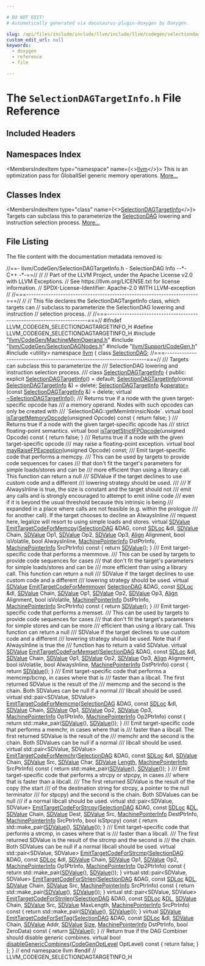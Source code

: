 ```yaml
---

# DO NOT EDIT!
# Automatically generated via docusaurus-plugin-doxygen by Doxygen.

slug: /api/files/include/include/llvm/include/llvm/codegen/selectiondagtargetinfo-h
custom_edit_url: null
keywords:
  - doxygen
  - reference
  - file

---
```





# The `SelectionDAGTargetInfo.h` File Reference

<DoxygenPage pluginConfig={pluginConfig}>



## Included Headers

<IncludesList>
<IncludesListItem
  filePath="llvm/CodeGen/MachineMemOperand.h"
  permalink="/docs/api/files/include/include/llvm/include/llvm/codegen/machinememoperand-h"
  isLocal="true" />
<IncludesListItem
  filePath="llvm/CodeGen/SelectionDAGNodes.h"
  permalink="/docs/api/files/include/include/llvm/include/llvm/codegen/selectiondagnodes-h"
  isLocal="true" />
<IncludesListItem
  filePath="llvm/Support/CodeGen.h"
  permalink="/docs/api/files/include/include/llvm/include/llvm/support/codegen-h"
  isLocal="true" />
<IncludesListItem
  filePath="utility"
  permalink=""
  isLocal="false" />
</IncludesList>

## Namespaces Index

<MembersIndex>

<MembersIndexItem
  type="namespace"
  name={<><a href="/docs/api/namespaces/llvm">llvm</a></>}>
This is an optimization pass for GlobalISel generic memory operations. <a href="/docs/api/namespaces/llvm/#details">More...</a>
</MembersIndexItem>

</MembersIndex>

## Classes Index

<MembersIndex>

<MembersIndexItem
  type="class"
  name={<><a href="/docs/api/classes/llvm/selectiondagtargetinfo">SelectionDAGTargetInfo</a></>}>
Targets can subclass this to parameterize the <a href="/docs/api/classes/llvm/selectiondag">SelectionDAG</a> lowering and instruction selection process. <a href="/docs/api/classes/llvm/selectiondagtargetinfo/#details">More...</a>
</MembersIndexItem>

</MembersIndex>


## File Listing

The file content with the documentation metadata removed is:

<ProgramListing>

<Link id="l00001" /><CodeLine lineNumber="1"><span class="doxyHighlightComment">//==- llvm/CodeGen/SelectionDAGTargetInfo.h - SelectionDAG Info --&#42;- C++ -&#42;-==//</span></CodeLine>
<Link id="l00002" /><CodeLine lineNumber="2"><span class="doxyHighlightComment">//</span></CodeLine>
<Link id="l00003" /><CodeLine lineNumber="3"><span class="doxyHighlightComment">// Part of the LLVM Project, under the Apache License v2.0 with LLVM Exceptions.</span></CodeLine>
<Link id="l00004" /><CodeLine lineNumber="4"><span class="doxyHighlightComment">// See https://llvm.org/LICENSE.txt for license information.</span></CodeLine>
<Link id="l00005" /><CodeLine lineNumber="5"><span class="doxyHighlightComment">// SPDX-License-Identifier: Apache-2.0 WITH LLVM-exception</span></CodeLine>
<Link id="l00006" /><CodeLine lineNumber="6"><span class="doxyHighlightComment">//</span></CodeLine>
<Link id="l00007" /><CodeLine lineNumber="7"><span class="doxyHighlightComment">//===----------------------------------------------------------------------===//</span></CodeLine>
<Link id="l00008" /><CodeLine lineNumber="8"><span class="doxyHighlightComment">//</span></CodeLine>
<Link id="l00009" /><CodeLine lineNumber="9"><span class="doxyHighlightComment">// This file declares the SelectionDAGTargetInfo class, which targets can</span></CodeLine>
<Link id="l00010" /><CodeLine lineNumber="10"><span class="doxyHighlightComment">// subclass to parameterize the SelectionDAG lowering and instruction</span></CodeLine>
<Link id="l00011" /><CodeLine lineNumber="11"><span class="doxyHighlightComment">// selection process.</span></CodeLine>
<Link id="l00012" /><CodeLine lineNumber="12"><span class="doxyHighlightComment">//</span></CodeLine>
<Link id="l00013" /><CodeLine lineNumber="13"><span class="doxyHighlightComment">//===----------------------------------------------------------------------===//</span></CodeLine>
<Link id="l00014" /><CodeLine lineNumber="14"></CodeLine>
<Link id="l00015" /><CodeLine lineNumber="15"><span class="doxyHighlightPreprocessor">#ifndef LLVM&#95;CODEGEN&#95;SELECTIONDAGTARGETINFO&#95;H</span></CodeLine>
<Link id="l00016" /><CodeLine lineNumber="16"><span class="doxyHighlightPreprocessor">#define LLVM&#95;CODEGEN&#95;SELECTIONDAGTARGETINFO&#95;H</span></CodeLine>
<Link id="l00017" /><CodeLine lineNumber="17"></CodeLine>
<Link id="l00018" /><CodeLine lineNumber="18"><span class="doxyHighlightPreprocessor">#include &quot;<a href="/docs/api/files/include/include/llvm/include/llvm/codegen/machinememoperand-h">llvm/CodeGen/MachineMemOperand.h</a>&quot;</span></CodeLine>
<Link id="l00019" /><CodeLine lineNumber="19"><span class="doxyHighlightPreprocessor">#include &quot;<a href="/docs/api/files/include/include/llvm/include/llvm/codegen/selectiondagnodes-h">llvm/CodeGen/SelectionDAGNodes.h</a>&quot;</span></CodeLine>
<Link id="l00020" /><CodeLine lineNumber="20"><span class="doxyHighlightPreprocessor">#include &quot;<a href="/docs/api/files/include/include/llvm/include/llvm/support/codegen-h">llvm/Support/CodeGen.h</a>&quot;</span></CodeLine>
<Link id="l00021" /><CodeLine lineNumber="21"><span class="doxyHighlightPreprocessor">#include &lt;utility&gt;</span></CodeLine>
<Link id="l00022" /><CodeLine lineNumber="22"></CodeLine>
<Link id="l00023" /><CodeLine lineNumber="23"><span class="doxyHighlightKeyword">namespace </span><span class="doxyHighlight"><a href="/docs/api/namespaces/llvm">llvm</a> &#123;</span></CodeLine>
<Link id="l00024" /><CodeLine lineNumber="24"></CodeLine>
<Link id="l00025" /><CodeLine lineNumber="25"><span class="doxyHighlightKeyword">class </span><span class="doxyHighlight"><a href="/docs/api/classes/llvm/selectiondag">SelectionDAG</a>;</span></CodeLine>
<Link id="l00026" /><CodeLine lineNumber="26"></CodeLine>
<Link id="l00027" /><CodeLine lineNumber="27"><span class="doxyHighlightComment">//===----------------------------------------------------------------------===//</span></CodeLine>
<Link id="l00028" /><CodeLine lineNumber="28"><span class="doxyHighlightComment">/// Targets can subclass this to parameterize the</span></CodeLine>
<Link id="l00029" /><CodeLine lineNumber="29"><span class="doxyHighlightComment">/// SelectionDAG lowering and instruction selection process.</span></CodeLine>
<Link id="l00030" /><CodeLine lineNumber="30"><span class="doxyHighlightComment">///</span></CodeLine>
<Link id="l00031" /><CodeLine lineNumber="31" lineLink="/docs/api/classes/llvm/selectiondagtargetinfo"><span class="doxyHighlightKeyword">class </span><span class="doxyHighlight"><a href="/docs/api/classes/llvm/selectiondagtargetinfo/#ab0502306e2beb993aea908a84217c469">SelectionDAGTargetInfo</a> &#123;</span></CodeLine>
<Link id="l00032" /><CodeLine lineNumber="32"><span class="doxyHighlightKeyword">public</span><span class="doxyHighlight">:</span></CodeLine>
<Link id="l00033" /><CodeLine lineNumber="33" lineLink="/docs/api/classes/llvm/selectiondagtargetinfo/#ab0502306e2beb993aea908a84217c469"><span class="doxyHighlight">  </span><span class="doxyHighlightKeyword">explicit</span><span class="doxyHighlight"> <a href="/docs/api/classes/llvm/selectiondagtargetinfo/#ab0502306e2beb993aea908a84217c469">SelectionDAGTargetInfo</a>() = </span><span class="doxyHighlightKeywordFlow">default</span><span class="doxyHighlight">;</span></CodeLine>
<Link id="l00034" /><CodeLine lineNumber="34" lineLink="/docs/api/classes/llvm/selectiondagtargetinfo/#aa61bd410a94f8b698f843aef6ae6e7ca"><span class="doxyHighlight">  <a href="/docs/api/classes/llvm/selectiondagtargetinfo/#aa61bd410a94f8b698f843aef6ae6e7ca">SelectionDAGTargetInfo</a>(</span><span class="doxyHighlightKeyword">const</span><span class="doxyHighlight"> <a href="/docs/api/classes/llvm/selectiondagtargetinfo/#ab0502306e2beb993aea908a84217c469">SelectionDAGTargetInfo</a> &amp;) = </span><span class="doxyHighlightKeyword">delete</span><span class="doxyHighlight">;</span></CodeLine>
<Link id="l00035" /><CodeLine lineNumber="35" lineLink="/docs/api/classes/llvm/selectiondagtargetinfo/#a83d3088ad6a2fea8b4957804d0448c84"><span class="doxyHighlight">  <a href="/docs/api/classes/llvm/selectiondagtargetinfo/#ab0502306e2beb993aea908a84217c469">SelectionDAGTargetInfo</a> &amp;<a href="/docs/api/classes/llvm/selectiondagtargetinfo/#a83d3088ad6a2fea8b4957804d0448c84">operator=</a>(</span><span class="doxyHighlightKeyword">const</span><span class="doxyHighlight"> <a href="/docs/api/classes/llvm/selectiondagtargetinfo/#ab0502306e2beb993aea908a84217c469">SelectionDAGTargetInfo</a> &amp;) = </span><span class="doxyHighlightKeyword">delete</span><span class="doxyHighlight">;</span></CodeLine>
<Link id="l00036" /><CodeLine lineNumber="36" lineLink="/docs/api/classes/llvm/selectiondagtargetinfo/#aea52b103c6c25ded5378afead657baf0"><span class="doxyHighlight">  </span><span class="doxyHighlightKeyword">virtual</span><span class="doxyHighlight"> <a href="/docs/api/classes/llvm/selectiondagtargetinfo/#aea52b103c6c25ded5378afead657baf0">~SelectionDAGTargetInfo</a>();</span></CodeLine>
<Link id="l00037" /><CodeLine lineNumber="37"></CodeLine>
<Link id="l00038" /><CodeLine lineNumber="38"><span class="doxyHighlightComment">  /// Returns true if a node with the given target-specific opcode has</span></CodeLine>
<Link id="l00039" /><CodeLine lineNumber="39"><span class="doxyHighlightComment">  /// a memory operand. Nodes with such opcodes can only be created with</span></CodeLine>
<Link id="l00040" /><CodeLine lineNumber="40"><span class="doxyHighlightComment">  /// &#96;SelectionDAG::getMemIntrinsicNode&#96;.</span></CodeLine>
<Link id="l00041" /><CodeLine lineNumber="41" lineLink="/docs/api/classes/llvm/selectiondagtargetinfo/#a3c0c3b26a895016d5ee61ee67b858e1c"><span class="doxyHighlight">  </span><span class="doxyHighlightKeyword">virtual</span><span class="doxyHighlight"> </span><span class="doxyHighlightKeywordType">bool</span><span class="doxyHighlight"> <a href="/docs/api/classes/llvm/selectiondagtargetinfo/#a3c0c3b26a895016d5ee61ee67b858e1c">isTargetMemoryOpcode</a>(</span><span class="doxyHighlightKeywordType">unsigned</span><span class="doxyHighlight"> Opcode)</span><span class="doxyHighlightKeyword"> const </span><span class="doxyHighlight">&#123; </span><span class="doxyHighlightKeywordFlow">return</span><span class="doxyHighlight"> </span><span class="doxyHighlightKeyword">false</span><span class="doxyHighlight">; &#125;</span></CodeLine>
<Link id="l00042" /><CodeLine lineNumber="42"></CodeLine>
<Link id="l00043" /><CodeLine lineNumber="43"><span class="doxyHighlightComment">  /// Returns true if a node with the given target-specific opcode has</span></CodeLine>
<Link id="l00044" /><CodeLine lineNumber="44"><span class="doxyHighlightComment">  /// strict floating-point semantics.</span></CodeLine>
<Link id="l00045" /><CodeLine lineNumber="45" lineLink="/docs/api/classes/llvm/selectiondagtargetinfo/#a1c7d8ab00dd44b2113928891f3d0884b"><span class="doxyHighlight">  </span><span class="doxyHighlightKeyword">virtual</span><span class="doxyHighlight"> </span><span class="doxyHighlightKeywordType">bool</span><span class="doxyHighlight"> <a href="/docs/api/classes/llvm/selectiondagtargetinfo/#a1c7d8ab00dd44b2113928891f3d0884b">isTargetStrictFPOpcode</a>(</span><span class="doxyHighlightKeywordType">unsigned</span><span class="doxyHighlight"> Opcode)</span><span class="doxyHighlightKeyword"> const </span><span class="doxyHighlight">&#123; </span><span class="doxyHighlightKeywordFlow">return</span><span class="doxyHighlight"> </span><span class="doxyHighlightKeyword">false</span><span class="doxyHighlight">; &#125;</span></CodeLine>
<Link id="l00046" /><CodeLine lineNumber="46"></CodeLine>
<Link id="l00047" /><CodeLine lineNumber="47"><span class="doxyHighlightComment">  /// Returns true if a node with the given target-specific opcode</span></CodeLine>
<Link id="l00048" /><CodeLine lineNumber="48"><span class="doxyHighlightComment">  /// may raise a floating-point exception.</span></CodeLine>
<Link id="l00049" /><CodeLine lineNumber="49"><span class="doxyHighlight">  </span><span class="doxyHighlightKeyword">virtual</span><span class="doxyHighlight"> </span><span class="doxyHighlightKeywordType">bool</span><span class="doxyHighlight"> <a href="/docs/api/classes/llvm/selectiondagtargetinfo/#a27c3023f4c7395f3fadd98797bfd6e15">mayRaiseFPException</a>(</span><span class="doxyHighlightKeywordType">unsigned</span><span class="doxyHighlight"> Opcode) </span><span class="doxyHighlightKeyword">const</span><span class="doxyHighlight">;</span></CodeLine>
<Link id="l00050" /><CodeLine lineNumber="50"></CodeLine>
<Link id="l00051" /><CodeLine lineNumber="51"><span class="doxyHighlightComment">  /// Emit target-specific code that performs a memcpy.</span></CodeLine>
<Link id="l00052" /><CodeLine lineNumber="52"><span class="doxyHighlightComment">  /// This can be used by targets to provide code sequences for cases</span></CodeLine>
<Link id="l00053" /><CodeLine lineNumber="53"><span class="doxyHighlightComment">  /// that don&#39;t fit the target&#39;s parameters for simple loads/stores and can be</span></CodeLine>
<Link id="l00054" /><CodeLine lineNumber="54"><span class="doxyHighlightComment">  /// more efficient than using a library call. This function can return a null</span></CodeLine>
<Link id="l00055" /><CodeLine lineNumber="55"><span class="doxyHighlightComment">  /// SDValue if the target declines to use custom code and a different</span></CodeLine>
<Link id="l00056" /><CodeLine lineNumber="56"><span class="doxyHighlightComment">  /// lowering strategy should be used.</span></CodeLine>
<Link id="l00057" /><CodeLine lineNumber="57"><span class="doxyHighlightComment">  ///</span></CodeLine>
<Link id="l00058" /><CodeLine lineNumber="58"><span class="doxyHighlightComment">  /// If AlwaysInline is true, the size is constant and the target should not</span></CodeLine>
<Link id="l00059" /><CodeLine lineNumber="59"><span class="doxyHighlightComment">  /// emit any calls and is strongly encouraged to attempt to emit inline code</span></CodeLine>
<Link id="l00060" /><CodeLine lineNumber="60"><span class="doxyHighlightComment">  /// even if it is beyond the usual threshold because this intrinsic is being</span></CodeLine>
<Link id="l00061" /><CodeLine lineNumber="61"><span class="doxyHighlightComment">  /// expanded in a place where calls are not feasible (e.g. within the prologue</span></CodeLine>
<Link id="l00062" /><CodeLine lineNumber="62"><span class="doxyHighlightComment">  /// for another call). If the target chooses to decline an AlwaysInline</span></CodeLine>
<Link id="l00063" /><CodeLine lineNumber="63"><span class="doxyHighlightComment">  /// request here, legalize will resort to using simple loads and stores.</span></CodeLine>
<Link id="l00064" /><CodeLine lineNumber="64" lineLink="/docs/api/classes/llvm/selectiondagtargetinfo/#a67bbb4792405a5b68e5802e46549afd6"><span class="doxyHighlight">  </span><span class="doxyHighlightKeyword">virtual</span><span class="doxyHighlight"> <a href="/docs/api/classes/llvm/sdvalue">SDValue</a> <a href="/docs/api/classes/llvm/selectiondagtargetinfo/#a67bbb4792405a5b68e5802e46549afd6">EmitTargetCodeForMemcpy</a>(<a href="/docs/api/classes/llvm/selectiondag">SelectionDAG</a> &amp;DAG, </span><span class="doxyHighlightKeyword">const</span><span class="doxyHighlight"> <a href="/docs/api/classes/llvm/sdloc">SDLoc</a> &amp;dl,</span></CodeLine>
<Link id="l00065" /><CodeLine lineNumber="65"><span class="doxyHighlight">                                          <a href="/docs/api/classes/llvm/sdvalue">SDValue</a> Chain, <a href="/docs/api/classes/llvm/sdvalue">SDValue</a> Op1,</span></CodeLine>
<Link id="l00066" /><CodeLine lineNumber="66"><span class="doxyHighlight">                                          <a href="/docs/api/classes/llvm/sdvalue">SDValue</a> Op2, <a href="/docs/api/classes/llvm/sdvalue">SDValue</a> Op3,</span></CodeLine>
<Link id="l00067" /><CodeLine lineNumber="67"><span class="doxyHighlight">                                          <a href="/docs/api/structs/llvm/align">Align</a> Alignment, </span><span class="doxyHighlightKeywordType">bool</span><span class="doxyHighlight"> isVolatile,</span></CodeLine>
<Link id="l00068" /><CodeLine lineNumber="68"><span class="doxyHighlight">                                          </span><span class="doxyHighlightKeywordType">bool</span><span class="doxyHighlight"> AlwaysInline,</span></CodeLine>
<Link id="l00069" /><CodeLine lineNumber="69"><span class="doxyHighlight">                                          <a href="/docs/api/structs/llvm/machinepointerinfo">MachinePointerInfo</a> DstPtrInfo,</span></CodeLine>
<Link id="l00070" /><CodeLine lineNumber="70"><span class="doxyHighlight">                                          <a href="/docs/api/structs/llvm/machinepointerinfo">MachinePointerInfo</a> SrcPtrInfo)</span><span class="doxyHighlightKeyword"> const </span><span class="doxyHighlight">&#123;</span></CodeLine>
<Link id="l00071" /><CodeLine lineNumber="71"><span class="doxyHighlight">    </span><span class="doxyHighlightKeywordFlow">return</span><span class="doxyHighlight"> <a href="/docs/api/files/lib/lib/target/lib/target/aarch64/aarch64isellowering-cpp/#a51cb24bd3e700fcf2f93d1afbb555a16">SDValue</a>();</span></CodeLine>
<Link id="l00072" /><CodeLine lineNumber="72"><span class="doxyHighlight">  &#125;</span></CodeLine>
<Link id="l00073" /><CodeLine lineNumber="73"></CodeLine>
<Link id="l00074" /><CodeLine lineNumber="74"><span class="doxyHighlightComment">  /// Emit target-specific code that performs a memmove.</span></CodeLine>
<Link id="l00075" /><CodeLine lineNumber="75"><span class="doxyHighlightComment">  /// This can be used by targets to provide code sequences for cases</span></CodeLine>
<Link id="l00076" /><CodeLine lineNumber="76"><span class="doxyHighlightComment">  /// that don&#39;t fit the target&#39;s parameters for simple loads/stores and can be</span></CodeLine>
<Link id="l00077" /><CodeLine lineNumber="77"><span class="doxyHighlightComment">  /// more efficient than using a library call. This function can return a null</span></CodeLine>
<Link id="l00078" /><CodeLine lineNumber="78"><span class="doxyHighlightComment">  /// SDValue if the target declines to use custom code and a different</span></CodeLine>
<Link id="l00079" /><CodeLine lineNumber="79"><span class="doxyHighlightComment">  /// lowering strategy should be used.</span></CodeLine>
<Link id="l00080" /><CodeLine lineNumber="80" lineLink="/docs/api/classes/llvm/selectiondagtargetinfo/#a4caafbad4d4d744ef029e7306ce6f0ce"><span class="doxyHighlight">  </span><span class="doxyHighlightKeyword">virtual</span><span class="doxyHighlight"> <a href="/docs/api/classes/llvm/sdvalue">SDValue</a> <a href="/docs/api/classes/llvm/selectiondagtargetinfo/#a4caafbad4d4d744ef029e7306ce6f0ce">EmitTargetCodeForMemmove</a>(</span></CodeLine>
<Link id="l00081" /><CodeLine lineNumber="81"><span class="doxyHighlight">      <a href="/docs/api/classes/llvm/selectiondag">SelectionDAG</a> &amp;DAG, </span><span class="doxyHighlightKeyword">const</span><span class="doxyHighlight"> <a href="/docs/api/classes/llvm/sdloc">SDLoc</a> &amp;dl, <a href="/docs/api/classes/llvm/sdvalue">SDValue</a> Chain, <a href="/docs/api/classes/llvm/sdvalue">SDValue</a> Op1,</span></CodeLine>
<Link id="l00082" /><CodeLine lineNumber="82"><span class="doxyHighlight">      <a href="/docs/api/classes/llvm/sdvalue">SDValue</a> Op2, <a href="/docs/api/classes/llvm/sdvalue">SDValue</a> Op3, <a href="/docs/api/structs/llvm/align">Align</a> Alignment, </span><span class="doxyHighlightKeywordType">bool</span><span class="doxyHighlight"> isVolatile,</span></CodeLine>
<Link id="l00083" /><CodeLine lineNumber="83"><span class="doxyHighlight">      <a href="/docs/api/structs/llvm/machinepointerinfo">MachinePointerInfo</a> DstPtrInfo, <a href="/docs/api/structs/llvm/machinepointerinfo">MachinePointerInfo</a> SrcPtrInfo)</span><span class="doxyHighlightKeyword"> const </span><span class="doxyHighlight">&#123;</span></CodeLine>
<Link id="l00084" /><CodeLine lineNumber="84"><span class="doxyHighlight">    </span><span class="doxyHighlightKeywordFlow">return</span><span class="doxyHighlight"> <a href="/docs/api/files/lib/lib/target/lib/target/aarch64/aarch64isellowering-cpp/#a51cb24bd3e700fcf2f93d1afbb555a16">SDValue</a>();</span></CodeLine>
<Link id="l00085" /><CodeLine lineNumber="85"><span class="doxyHighlight">  &#125;</span></CodeLine>
<Link id="l00086" /><CodeLine lineNumber="86"></CodeLine>
<Link id="l00087" /><CodeLine lineNumber="87"><span class="doxyHighlightComment">  /// Emit target-specific code that performs a memset.</span></CodeLine>
<Link id="l00088" /><CodeLine lineNumber="88"><span class="doxyHighlightComment">  /// This can be used by targets to provide code sequences for cases</span></CodeLine>
<Link id="l00089" /><CodeLine lineNumber="89"><span class="doxyHighlightComment">  /// that don&#39;t fit the target&#39;s parameters for simple stores and can be more</span></CodeLine>
<Link id="l00090" /><CodeLine lineNumber="90"><span class="doxyHighlightComment">  /// efficient than using a library call. This function can return a null</span></CodeLine>
<Link id="l00091" /><CodeLine lineNumber="91"><span class="doxyHighlightComment">  /// SDValue if the target declines to use custom code and a different</span></CodeLine>
<Link id="l00092" /><CodeLine lineNumber="92"><span class="doxyHighlightComment">  /// lowering strategy should be used. Note that if AlwaysInline is true the</span></CodeLine>
<Link id="l00093" /><CodeLine lineNumber="93"><span class="doxyHighlightComment">  /// function has to return a valid SDValue.</span></CodeLine>
<Link id="l00094" /><CodeLine lineNumber="94" lineLink="/docs/api/classes/llvm/selectiondagtargetinfo/#a40967b1d1d4b4759d47d044e2d30da5c"><span class="doxyHighlight">  </span><span class="doxyHighlightKeyword">virtual</span><span class="doxyHighlight"> <a href="/docs/api/classes/llvm/sdvalue">SDValue</a> <a href="/docs/api/classes/llvm/selectiondagtargetinfo/#a40967b1d1d4b4759d47d044e2d30da5c">EmitTargetCodeForMemset</a>(<a href="/docs/api/classes/llvm/selectiondag">SelectionDAG</a> &amp;DAG, </span><span class="doxyHighlightKeyword">const</span><span class="doxyHighlight"> <a href="/docs/api/classes/llvm/sdloc">SDLoc</a> &amp;dl,</span></CodeLine>
<Link id="l00095" /><CodeLine lineNumber="95"><span class="doxyHighlight">                                          <a href="/docs/api/classes/llvm/sdvalue">SDValue</a> Chain, <a href="/docs/api/classes/llvm/sdvalue">SDValue</a> Op1,</span></CodeLine>
<Link id="l00096" /><CodeLine lineNumber="96"><span class="doxyHighlight">                                          <a href="/docs/api/classes/llvm/sdvalue">SDValue</a> Op2, <a href="/docs/api/classes/llvm/sdvalue">SDValue</a> Op3,</span></CodeLine>
<Link id="l00097" /><CodeLine lineNumber="97"><span class="doxyHighlight">                                          <a href="/docs/api/structs/llvm/align">Align</a> Alignment, </span><span class="doxyHighlightKeywordType">bool</span><span class="doxyHighlight"> isVolatile,</span></CodeLine>
<Link id="l00098" /><CodeLine lineNumber="98"><span class="doxyHighlight">                                          </span><span class="doxyHighlightKeywordType">bool</span><span class="doxyHighlight"> AlwaysInline,</span></CodeLine>
<Link id="l00099" /><CodeLine lineNumber="99"><span class="doxyHighlight">                                          <a href="/docs/api/structs/llvm/machinepointerinfo">MachinePointerInfo</a> DstPtrInfo)</span><span class="doxyHighlightKeyword"> const </span><span class="doxyHighlight">&#123;</span></CodeLine>
<Link id="l00100" /><CodeLine lineNumber="100"><span class="doxyHighlight">    </span><span class="doxyHighlightKeywordFlow">return</span><span class="doxyHighlight"> <a href="/docs/api/files/lib/lib/target/lib/target/aarch64/aarch64isellowering-cpp/#a51cb24bd3e700fcf2f93d1afbb555a16">SDValue</a>();</span></CodeLine>
<Link id="l00101" /><CodeLine lineNumber="101"><span class="doxyHighlight">  &#125;</span></CodeLine>
<Link id="l00102" /><CodeLine lineNumber="102"></CodeLine>
<Link id="l00103" /><CodeLine lineNumber="103"><span class="doxyHighlightComment">  /// Emit target-specific code that performs a memcmp/bcmp, in cases where that is</span></CodeLine>
<Link id="l00104" /><CodeLine lineNumber="104"><span class="doxyHighlightComment">  /// faster than a libcall. The first returned SDValue is the result of the</span></CodeLine>
<Link id="l00105" /><CodeLine lineNumber="105"><span class="doxyHighlightComment">  /// memcmp and the second is the chain. Both SDValues can be null if a normal</span></CodeLine>
<Link id="l00106" /><CodeLine lineNumber="106"><span class="doxyHighlightComment">  /// libcall should be used.</span></CodeLine>
<Link id="l00107" /><CodeLine lineNumber="107"><span class="doxyHighlight">  </span><span class="doxyHighlightKeyword">virtual</span><span class="doxyHighlight"> std::pair&lt;SDValue, SDValue&gt;</span></CodeLine>
<Link id="l00108" /><CodeLine lineNumber="108" lineLink="/docs/api/classes/llvm/selectiondagtargetinfo/#a4516852c8aca6ffe73e55e46f57e343f"><span class="doxyHighlight">  <a href="/docs/api/classes/llvm/selectiondagtargetinfo/#a4516852c8aca6ffe73e55e46f57e343f">EmitTargetCodeForMemcmp</a>(<a href="/docs/api/classes/llvm/selectiondag">SelectionDAG</a> &amp;DAG, </span><span class="doxyHighlightKeyword">const</span><span class="doxyHighlight"> <a href="/docs/api/classes/llvm/sdloc">SDLoc</a> &amp;dl, <a href="/docs/api/classes/llvm/sdvalue">SDValue</a> Chain,</span></CodeLine>
<Link id="l00109" /><CodeLine lineNumber="109"><span class="doxyHighlight">                          <a href="/docs/api/classes/llvm/sdvalue">SDValue</a> Op1, <a href="/docs/api/classes/llvm/sdvalue">SDValue</a> Op2, <a href="/docs/api/classes/llvm/sdvalue">SDValue</a> Op3,</span></CodeLine>
<Link id="l00110" /><CodeLine lineNumber="110"><span class="doxyHighlight">                          <a href="/docs/api/structs/llvm/machinepointerinfo">MachinePointerInfo</a> Op1PtrInfo,</span></CodeLine>
<Link id="l00111" /><CodeLine lineNumber="111"><span class="doxyHighlight">                          <a href="/docs/api/structs/llvm/machinepointerinfo">MachinePointerInfo</a> Op2PtrInfo)</span><span class="doxyHighlightKeyword"> const </span><span class="doxyHighlight">&#123;</span></CodeLine>
<Link id="l00112" /><CodeLine lineNumber="112"><span class="doxyHighlight">    </span><span class="doxyHighlightKeywordFlow">return</span><span class="doxyHighlight"> std::make&#95;pair(<a href="/docs/api/files/lib/lib/target/lib/target/aarch64/aarch64isellowering-cpp/#a51cb24bd3e700fcf2f93d1afbb555a16">SDValue</a>(), <a href="/docs/api/files/lib/lib/target/lib/target/aarch64/aarch64isellowering-cpp/#a51cb24bd3e700fcf2f93d1afbb555a16">SDValue</a>());</span></CodeLine>
<Link id="l00113" /><CodeLine lineNumber="113"><span class="doxyHighlight">  &#125;</span></CodeLine>
<Link id="l00114" /><CodeLine lineNumber="114"></CodeLine>
<Link id="l00115" /><CodeLine lineNumber="115"><span class="doxyHighlightComment">  /// Emit target-specific code that performs a memchr, in cases where that is</span></CodeLine>
<Link id="l00116" /><CodeLine lineNumber="116"><span class="doxyHighlightComment">  /// faster than a libcall. The first returned SDValue is the result of the</span></CodeLine>
<Link id="l00117" /><CodeLine lineNumber="117"><span class="doxyHighlightComment">  /// memchr and the second is the chain. Both SDValues can be null if a normal</span></CodeLine>
<Link id="l00118" /><CodeLine lineNumber="118"><span class="doxyHighlightComment">  /// libcall should be used.</span></CodeLine>
<Link id="l00119" /><CodeLine lineNumber="119"><span class="doxyHighlight">  </span><span class="doxyHighlightKeyword">virtual</span><span class="doxyHighlight"> std::pair&lt;SDValue, SDValue&gt;</span></CodeLine>
<Link id="l00120" /><CodeLine lineNumber="120" lineLink="/docs/api/classes/llvm/selectiondagtargetinfo/#a7421121667c86338edabcd58422fc0de"><span class="doxyHighlight">  <a href="/docs/api/classes/llvm/selectiondagtargetinfo/#a7421121667c86338edabcd58422fc0de">EmitTargetCodeForMemchr</a>(<a href="/docs/api/classes/llvm/selectiondag">SelectionDAG</a> &amp;DAG, </span><span class="doxyHighlightKeyword">const</span><span class="doxyHighlight"> <a href="/docs/api/classes/llvm/sdloc">SDLoc</a> &amp;dl, <a href="/docs/api/classes/llvm/sdvalue">SDValue</a> Chain,</span></CodeLine>
<Link id="l00121" /><CodeLine lineNumber="121"><span class="doxyHighlight">                          <a href="/docs/api/classes/llvm/sdvalue">SDValue</a> Src, <a href="/docs/api/classes/llvm/sdvalue">SDValue</a> Char, <a href="/docs/api/classes/llvm/sdvalue">SDValue</a> <a href="/docs/api/namespaces/llvm/#a05f5b9a11bdcc5feba62899f95dcf878af6d9f1c7b49b7601fae6a545002a6763">Length</a>,</span></CodeLine>
<Link id="l00122" /><CodeLine lineNumber="122"><span class="doxyHighlight">                          <a href="/docs/api/structs/llvm/machinepointerinfo">MachinePointerInfo</a> SrcPtrInfo)</span><span class="doxyHighlightKeyword"> const </span><span class="doxyHighlight">&#123;</span></CodeLine>
<Link id="l00123" /><CodeLine lineNumber="123"><span class="doxyHighlight">    </span><span class="doxyHighlightKeywordFlow">return</span><span class="doxyHighlight"> std::make&#95;pair(<a href="/docs/api/files/lib/lib/target/lib/target/aarch64/aarch64isellowering-cpp/#a51cb24bd3e700fcf2f93d1afbb555a16">SDValue</a>(), <a href="/docs/api/files/lib/lib/target/lib/target/aarch64/aarch64isellowering-cpp/#a51cb24bd3e700fcf2f93d1afbb555a16">SDValue</a>());</span></CodeLine>
<Link id="l00124" /><CodeLine lineNumber="124"><span class="doxyHighlight">  &#125;</span></CodeLine>
<Link id="l00125" /><CodeLine lineNumber="125"></CodeLine>
<Link id="l00126" /><CodeLine lineNumber="126"><span class="doxyHighlightComment">  /// Emit target-specific code that performs a strcpy or stpcpy, in cases</span></CodeLine>
<Link id="l00127" /><CodeLine lineNumber="127"><span class="doxyHighlightComment">  /// where that is faster than a libcall.</span></CodeLine>
<Link id="l00128" /><CodeLine lineNumber="128"><span class="doxyHighlightComment">  /// The first returned SDValue is the result of the copy (the start</span></CodeLine>
<Link id="l00129" /><CodeLine lineNumber="129"><span class="doxyHighlightComment">  /// of the destination string for strcpy, a pointer to the null terminator</span></CodeLine>
<Link id="l00130" /><CodeLine lineNumber="130"><span class="doxyHighlightComment">  /// for stpcpy) and the second is the chain.  Both SDValues can be null</span></CodeLine>
<Link id="l00131" /><CodeLine lineNumber="131"><span class="doxyHighlightComment">  /// if a normal libcall should be used.</span></CodeLine>
<Link id="l00132" /><CodeLine lineNumber="132"><span class="doxyHighlight">  </span><span class="doxyHighlightKeyword">virtual</span><span class="doxyHighlight"> std::pair&lt;SDValue, SDValue&gt;</span></CodeLine>
<Link id="l00133" /><CodeLine lineNumber="133" lineLink="/docs/api/classes/llvm/selectiondagtargetinfo/#a65ab13bbeee8f7d42c34cce961e1a5cf"><span class="doxyHighlight">  <a href="/docs/api/classes/llvm/selectiondagtargetinfo/#a65ab13bbeee8f7d42c34cce961e1a5cf">EmitTargetCodeForStrcpy</a>(<a href="/docs/api/classes/llvm/selectiondag">SelectionDAG</a> &amp;DAG, </span><span class="doxyHighlightKeyword">const</span><span class="doxyHighlight"> <a href="/docs/api/classes/llvm/sdloc">SDLoc</a> &amp;<a href="/docs/api/files/lib/lib/target/lib/target/arm/armslshardening-cpp/#ad467c4ab9119043f9b7750ab986be61a">DL</a>, <a href="/docs/api/classes/llvm/sdvalue">SDValue</a> Chain,</span></CodeLine>
<Link id="l00134" /><CodeLine lineNumber="134"><span class="doxyHighlight">                          <a href="/docs/api/classes/llvm/sdvalue">SDValue</a> Dest, <a href="/docs/api/classes/llvm/sdvalue">SDValue</a> Src,</span></CodeLine>
<Link id="l00135" /><CodeLine lineNumber="135"><span class="doxyHighlight">                          <a href="/docs/api/structs/llvm/machinepointerinfo">MachinePointerInfo</a> DestPtrInfo,</span></CodeLine>
<Link id="l00136" /><CodeLine lineNumber="136"><span class="doxyHighlight">                          <a href="/docs/api/structs/llvm/machinepointerinfo">MachinePointerInfo</a> SrcPtrInfo, </span><span class="doxyHighlightKeywordType">bool</span><span class="doxyHighlight"> isStpcpy)</span><span class="doxyHighlightKeyword"> const </span><span class="doxyHighlight">&#123;</span></CodeLine>
<Link id="l00137" /><CodeLine lineNumber="137"><span class="doxyHighlight">    </span><span class="doxyHighlightKeywordFlow">return</span><span class="doxyHighlight"> std::make&#95;pair(<a href="/docs/api/files/lib/lib/target/lib/target/aarch64/aarch64isellowering-cpp/#a51cb24bd3e700fcf2f93d1afbb555a16">SDValue</a>(), <a href="/docs/api/files/lib/lib/target/lib/target/aarch64/aarch64isellowering-cpp/#a51cb24bd3e700fcf2f93d1afbb555a16">SDValue</a>());</span></CodeLine>
<Link id="l00138" /><CodeLine lineNumber="138"><span class="doxyHighlight">  &#125;</span></CodeLine>
<Link id="l00139" /><CodeLine lineNumber="139"></CodeLine>
<Link id="l00140" /><CodeLine lineNumber="140"><span class="doxyHighlightComment">  /// Emit target-specific code that performs a strcmp, in cases where that is</span></CodeLine>
<Link id="l00141" /><CodeLine lineNumber="141"><span class="doxyHighlightComment">  /// faster than a libcall.</span></CodeLine>
<Link id="l00142" /><CodeLine lineNumber="142"><span class="doxyHighlightComment">  /// The first returned SDValue is the result of the strcmp and the second is</span></CodeLine>
<Link id="l00143" /><CodeLine lineNumber="143"><span class="doxyHighlightComment">  /// the chain. Both SDValues can be null if a normal libcall should be used.</span></CodeLine>
<Link id="l00144" /><CodeLine lineNumber="144"><span class="doxyHighlight">  </span><span class="doxyHighlightKeyword">virtual</span><span class="doxyHighlight"> std::pair&lt;SDValue, SDValue&gt;</span></CodeLine>
<Link id="l00145" /><CodeLine lineNumber="145" lineLink="/docs/api/classes/llvm/selectiondagtargetinfo/#a947e39cc695af597abaa0346c49f78a7"><span class="doxyHighlight">  <a href="/docs/api/classes/llvm/selectiondagtargetinfo/#a947e39cc695af597abaa0346c49f78a7">EmitTargetCodeForStrcmp</a>(<a href="/docs/api/classes/llvm/selectiondag">SelectionDAG</a> &amp;DAG, </span><span class="doxyHighlightKeyword">const</span><span class="doxyHighlight"> <a href="/docs/api/classes/llvm/sdloc">SDLoc</a> &amp;dl, <a href="/docs/api/classes/llvm/sdvalue">SDValue</a> Chain,</span></CodeLine>
<Link id="l00146" /><CodeLine lineNumber="146"><span class="doxyHighlight">                          <a href="/docs/api/classes/llvm/sdvalue">SDValue</a> Op1, <a href="/docs/api/classes/llvm/sdvalue">SDValue</a> Op2,</span></CodeLine>
<Link id="l00147" /><CodeLine lineNumber="147"><span class="doxyHighlight">                          <a href="/docs/api/structs/llvm/machinepointerinfo">MachinePointerInfo</a> Op1PtrInfo,</span></CodeLine>
<Link id="l00148" /><CodeLine lineNumber="148"><span class="doxyHighlight">                          <a href="/docs/api/structs/llvm/machinepointerinfo">MachinePointerInfo</a> Op2PtrInfo)</span><span class="doxyHighlightKeyword"> const </span><span class="doxyHighlight">&#123;</span></CodeLine>
<Link id="l00149" /><CodeLine lineNumber="149"><span class="doxyHighlight">    </span><span class="doxyHighlightKeywordFlow">return</span><span class="doxyHighlight"> std::make&#95;pair(<a href="/docs/api/files/lib/lib/target/lib/target/aarch64/aarch64isellowering-cpp/#a51cb24bd3e700fcf2f93d1afbb555a16">SDValue</a>(), <a href="/docs/api/files/lib/lib/target/lib/target/aarch64/aarch64isellowering-cpp/#a51cb24bd3e700fcf2f93d1afbb555a16">SDValue</a>());</span></CodeLine>
<Link id="l00150" /><CodeLine lineNumber="150"><span class="doxyHighlight">  &#125;</span></CodeLine>
<Link id="l00151" /><CodeLine lineNumber="151"></CodeLine>
<Link id="l00152" /><CodeLine lineNumber="152"><span class="doxyHighlight">  </span><span class="doxyHighlightKeyword">virtual</span><span class="doxyHighlight"> std::pair&lt;SDValue, SDValue&gt;</span></CodeLine>
<Link id="l00153" /><CodeLine lineNumber="153" lineLink="/docs/api/classes/llvm/selectiondagtargetinfo/#ab362cdf332cdfaabcfee49ba4ab5d7fa"><span class="doxyHighlight">  <a href="/docs/api/classes/llvm/selectiondagtargetinfo/#ab362cdf332cdfaabcfee49ba4ab5d7fa">EmitTargetCodeForStrlen</a>(<a href="/docs/api/classes/llvm/selectiondag">SelectionDAG</a> &amp;DAG, </span><span class="doxyHighlightKeyword">const</span><span class="doxyHighlight"> <a href="/docs/api/classes/llvm/sdloc">SDLoc</a> &amp;<a href="/docs/api/files/lib/lib/target/lib/target/arm/armslshardening-cpp/#ad467c4ab9119043f9b7750ab986be61a">DL</a>, <a href="/docs/api/classes/llvm/sdvalue">SDValue</a> Chain,</span></CodeLine>
<Link id="l00154" /><CodeLine lineNumber="154"><span class="doxyHighlight">                          <a href="/docs/api/classes/llvm/sdvalue">SDValue</a> Src, <a href="/docs/api/structs/llvm/machinepointerinfo">MachinePointerInfo</a> SrcPtrInfo)</span><span class="doxyHighlightKeyword"> const </span><span class="doxyHighlight">&#123;</span></CodeLine>
<Link id="l00155" /><CodeLine lineNumber="155"><span class="doxyHighlight">    </span><span class="doxyHighlightKeywordFlow">return</span><span class="doxyHighlight"> std::make&#95;pair(<a href="/docs/api/files/lib/lib/target/lib/target/aarch64/aarch64isellowering-cpp/#a51cb24bd3e700fcf2f93d1afbb555a16">SDValue</a>(), <a href="/docs/api/files/lib/lib/target/lib/target/aarch64/aarch64isellowering-cpp/#a51cb24bd3e700fcf2f93d1afbb555a16">SDValue</a>());</span></CodeLine>
<Link id="l00156" /><CodeLine lineNumber="156"><span class="doxyHighlight">  &#125;</span></CodeLine>
<Link id="l00157" /><CodeLine lineNumber="157"></CodeLine>
<Link id="l00158" /><CodeLine lineNumber="158"><span class="doxyHighlight">  </span><span class="doxyHighlightKeyword">virtual</span><span class="doxyHighlight"> std::pair&lt;SDValue, SDValue&gt;</span></CodeLine>
<Link id="l00159" /><CodeLine lineNumber="159" lineLink="/docs/api/classes/llvm/selectiondagtargetinfo/#a40d551438fa8a8d608647e4c46f26693"><span class="doxyHighlight">  <a href="/docs/api/classes/llvm/selectiondagtargetinfo/#a40d551438fa8a8d608647e4c46f26693">EmitTargetCodeForStrnlen</a>(<a href="/docs/api/classes/llvm/selectiondag">SelectionDAG</a> &amp;DAG, </span><span class="doxyHighlightKeyword">const</span><span class="doxyHighlight"> <a href="/docs/api/classes/llvm/sdloc">SDLoc</a> &amp;<a href="/docs/api/files/lib/lib/target/lib/target/arm/armslshardening-cpp/#ad467c4ab9119043f9b7750ab986be61a">DL</a>, <a href="/docs/api/classes/llvm/sdvalue">SDValue</a> Chain,</span></CodeLine>
<Link id="l00160" /><CodeLine lineNumber="160"><span class="doxyHighlight">                           <a href="/docs/api/classes/llvm/sdvalue">SDValue</a> Src, <a href="/docs/api/classes/llvm/sdvalue">SDValue</a> MaxLength,</span></CodeLine>
<Link id="l00161" /><CodeLine lineNumber="161"><span class="doxyHighlight">                           <a href="/docs/api/structs/llvm/machinepointerinfo">MachinePointerInfo</a> SrcPtrInfo)</span><span class="doxyHighlightKeyword"> const </span><span class="doxyHighlight">&#123;</span></CodeLine>
<Link id="l00162" /><CodeLine lineNumber="162"><span class="doxyHighlight">    </span><span class="doxyHighlightKeywordFlow">return</span><span class="doxyHighlight"> std::make&#95;pair(<a href="/docs/api/files/lib/lib/target/lib/target/aarch64/aarch64isellowering-cpp/#a51cb24bd3e700fcf2f93d1afbb555a16">SDValue</a>(), <a href="/docs/api/files/lib/lib/target/lib/target/aarch64/aarch64isellowering-cpp/#a51cb24bd3e700fcf2f93d1afbb555a16">SDValue</a>());</span></CodeLine>
<Link id="l00163" /><CodeLine lineNumber="163"><span class="doxyHighlight">  &#125;</span></CodeLine>
<Link id="l00164" /><CodeLine lineNumber="164"></CodeLine>
<Link id="l00165" /><CodeLine lineNumber="165" lineLink="/docs/api/classes/llvm/selectiondagtargetinfo/#ad1cfa2c033245a06d51970733bc1a610"><span class="doxyHighlight">  </span><span class="doxyHighlightKeyword">virtual</span><span class="doxyHighlight"> <a href="/docs/api/classes/llvm/sdvalue">SDValue</a> <a href="/docs/api/classes/llvm/selectiondagtargetinfo/#ad1cfa2c033245a06d51970733bc1a610">EmitTargetCodeForSetTag</a>(<a href="/docs/api/classes/llvm/selectiondag">SelectionDAG</a> &amp;DAG, </span><span class="doxyHighlightKeyword">const</span><span class="doxyHighlight"> <a href="/docs/api/classes/llvm/sdloc">SDLoc</a> &amp;dl,</span></CodeLine>
<Link id="l00166" /><CodeLine lineNumber="166"><span class="doxyHighlight">                                          <a href="/docs/api/classes/llvm/sdvalue">SDValue</a> Chain, <a href="/docs/api/classes/llvm/sdvalue">SDValue</a> Addr,</span></CodeLine>
<Link id="l00167" /><CodeLine lineNumber="167"><span class="doxyHighlight">                                          <a href="/docs/api/classes/llvm/sdvalue">SDValue</a> <a href="/docs/api/files/lib/lib/analysis/inlineorder-cpp/#a7ee6f0cb51c3b9056199e9a0001fe8c3a6f6cb72d544962fa333e2e34ce64f719">Size</a>,</span></CodeLine>
<Link id="l00168" /><CodeLine lineNumber="168"><span class="doxyHighlight">                                          <a href="/docs/api/structs/llvm/machinepointerinfo">MachinePointerInfo</a> DstPtrInfo,</span></CodeLine>
<Link id="l00169" /><CodeLine lineNumber="169"><span class="doxyHighlight">                                          </span><span class="doxyHighlightKeywordType">bool</span><span class="doxyHighlight"> ZeroData)</span><span class="doxyHighlightKeyword"> const </span><span class="doxyHighlight">&#123;</span></CodeLine>
<Link id="l00170" /><CodeLine lineNumber="170"><span class="doxyHighlight">    </span><span class="doxyHighlightKeywordFlow">return</span><span class="doxyHighlight"> <a href="/docs/api/files/lib/lib/target/lib/target/aarch64/aarch64isellowering-cpp/#a51cb24bd3e700fcf2f93d1afbb555a16">SDValue</a>();</span></CodeLine>
<Link id="l00171" /><CodeLine lineNumber="171"><span class="doxyHighlight">  &#125;</span></CodeLine>
<Link id="l00172" /><CodeLine lineNumber="172"></CodeLine>
<Link id="l00173" /><CodeLine lineNumber="173"><span class="doxyHighlight">  </span><span class="doxyHighlightComment">// Return true if the DAG Combiner should disable generic combines.</span></CodeLine>
<Link id="l00174" /><CodeLine lineNumber="174" lineLink="/docs/api/classes/llvm/selectiondagtargetinfo/#aa12986acad1a02c7efff04b5bc003a4e"><span class="doxyHighlight">  </span><span class="doxyHighlightKeyword">virtual</span><span class="doxyHighlight"> </span><span class="doxyHighlightKeywordType">bool</span><span class="doxyHighlight"> <a href="/docs/api/classes/llvm/selectiondagtargetinfo/#aa12986acad1a02c7efff04b5bc003a4e">disableGenericCombines</a>(<a href="/docs/api/namespaces/llvm/#a8ec1bf8d7b792ca9fac56f8514db18d2">CodeGenOptLevel</a> OptLevel)</span><span class="doxyHighlightKeyword"> const </span><span class="doxyHighlight">&#123;</span></CodeLine>
<Link id="l00175" /><CodeLine lineNumber="175"><span class="doxyHighlight">    </span><span class="doxyHighlightKeywordFlow">return</span><span class="doxyHighlight"> </span><span class="doxyHighlightKeyword">false</span><span class="doxyHighlight">;</span></CodeLine>
<Link id="l00176" /><CodeLine lineNumber="176"><span class="doxyHighlight">  &#125;</span></CodeLine>
<Link id="l00177" /><CodeLine lineNumber="177"><span class="doxyHighlight">&#125;;</span></CodeLine>
<Link id="l00178" /><CodeLine lineNumber="178"></CodeLine>
<Link id="l00179" /><CodeLine lineNumber="179"><span class="doxyHighlight">&#125; </span><span class="doxyHighlightComment">// end namespace llvm</span></CodeLine>
<Link id="l00180" /><CodeLine lineNumber="180"></CodeLine>
<Link id="l00181" /><CodeLine lineNumber="181"><span class="doxyHighlightPreprocessor">#endif </span><span class="doxyHighlightComment">// LLVM&#95;CODEGEN&#95;SELECTIONDAGTARGETINFO&#95;H</span></CodeLine>

</ProgramListing>


</DoxygenPage>
